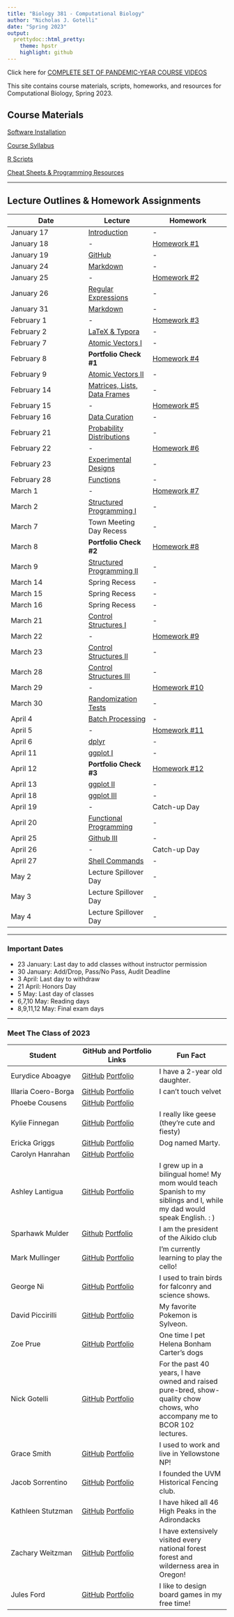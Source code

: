 ```yaml
---
title: "Biology 381 - Computational Biology"
author: "Nicholas J. Gotelli"
date: "Spring 2023"
output:
  prettydoc::html_pretty:
    theme: hpstr
    highlight: github
---
```

Click here for [COMPLETE SET OF PANDEMIC-YEAR COURSE VIDEOS](https://ngotelli.github.io/Bio381Vids/) 


This site contains course materials, scripts, homeworks, and resources for Computational Biology, Spring 2023.

## Course Materials

[Software Installation](CourseMaterials/SoftwareInstallation.html)

[Course Syllabus](CourseMaterials/CourseSyllabus.html)   

[R Scripts](Scripts/RScripts.html)

[Cheat Sheets & Programming Resources](CheatSheets/CheatSheets.html)

___

## Lecture Outlines & Homework Assignments

Date  | Lecture | Homework
------------- |----------- | -------------
January 17  | [Introduction](Lectures/Lecture_01.html) | -  
January 18  | - | [Homework #1](Homeworks/Homework_01.html)             
January 19  | [GitHub](Lectures/Lecture_02.html) | -  
January 24  | [Markdown](Lectures/Lecture_03.html) | -
January 25 | - |  [Homework #2](Homeworks/Homework_02.html)
January 26  | [Regular Expressions](Lectures/Lecture_04.html) | -
January 31  | [Markdown](Lectures/Lecture05_S2021.html) | - 
February 1  |  -  | [Homework #3](Homeworks/Homework03_S2022.html)
February 2  | [LaTeX & Typora](Lectures/Lecture06_S2021.html) | - 
February 7  | [Atomic Vectors I](Lectures/Lecture07_S2021.html) | - 
February 8  | **Portfolio Check #1**  | [Homework #4](Homeworks/Homework04_S2022.html)
February 9  | [Atomic Vectors II](Lectures/Lecture08_S2021.html)| - 
February 14  | [Matrices, Lists, Data Frames](Lectures/Lecture09_S2021.html) | -
February 15  | -  | [Homework #5](Homeworks/Homework05_S2022.html)
February 16   | [Data Curation](Lectures/Lecture10_S2021.html)| -  | -
February 21 | [Probability Distributions](Lectures/Lecture11_S2021.html)| -
February 22  | -  | [Homework #6](Homeworks/Homework06_S2022.html)
February 23  | [Experimental Designs](Lectures/Lecture12_S2021.html)| -
February 28  | [Functions](Lectures/Lecture13_S2021.html)| -
March 1  | -  | [Homework #7](Homeworks/Homework07_S2022.html)
March 2  | [Structured Programming I](Lectures/Lecture14_S2021.html)| -
March 7  | Town Meeting Day Recess | -
March 8  | **Portfolio Check #2** | [Homework #8](Homeworks/Homework08_S2022.html)
March 9  | [Structured Programming II](Lectures/Lecture15_S2021.html)| -
March 14 | Spring Recess | -
March 15 | Spring Recess | -
March 16 | Spring Recess | -
March 21  | [Control Structures I](Lectures/Lecture16_S2021.html) | -
March 22  | - | [Homework #9](Homeworks/Homework09_S2022.html)
March 23  | [Control Structures II](Lectures/Lecture17_S2021.html) | -
March 28  | [Control Structures III](Lectures/Lecture18_S2021.html) | -
March 29  | - | [Homework #10](Homeworks/Homework10_S2022.html)
March 30  | [Randomization Tests](Lectures/Lecture19_S2021.html) | -
April 4  | [Batch Processing](Lectures/Lecture20_S2021) | -
April 5  | - | [Homework #11](Homeworks/Homework11_S2022.html)
April 6  | [dplyr](Lectures/dplyr_Lecture1.html)  | -
April 11  | [ggplot I](Lectures/Lecture21_S2021.html)  | -
April 12  | **Portfolio Check #3** | [Homework #12](Homeworks/Homework12_S2022.html)
April 13  | [ggplot II](Lectures/Lecture22_S2021.html) | -
April 18 | [ggplot III](Lectures/Lecture23_S2021.html) | -
April 19  | - | Catch-up Day
April 20 | [Functional Programming](Lectures/Lecture26_S2020.html) | -
April 25  | [Github III](Lectures/Lecture25_S2021.html) | -
April 26  | - | Catch-up Day
April 27  | [Shell Commands](Lectures/Lecture25_S2021.html) | -
May 2  | Lecture Spillover Day | -
May 3  | Lecture Spillover Day | -
May 4 | Lecture Spillover Day | - 

___

### Important Dates
- 23 January: Last day to add classes without instructor permission
- 30 January: Add/Drop, Pass/No Pass, Audit Deadline
- 3 April: Last day to withdraw
- 21 April: Honors Day
- 5 May: Last day of classes
- 6,7,10 May: Reading days
- 8,9,11,12 May: Final exam days

___

### Meet The Class of 2023

Student  | GitHub and Portfolio Links | Fun Fact
------------- | -------------- | ------------- 
Eurydice Aboagye | [GitHub](https://github.com/frimpomaa89)  [Portfolio](https://frimpomaa89.github.io/HomeworkRepo_Eurydice) | I have a 2-year old daughter.
Illaria Coero-Borga | [GitHub](https://github.com/icoerobo)  [Portfolio](https://icoerobo.github.io/CoeroBorgaBio381) | I can't touch velvet
Phoebe Cousens | [GitHub]()  [Portfolio]() | 
Kylie Finnegan | [GitHub](https://github.com/kylie-finnegan)  [Portfolio](https://kylie-finnegan.github.io/FinneganBio381) | I really like geese (they're cute and fiesty)
Ericka Griggs | [GitHub](https://github.com/egriggs23)  [Portfolio](https://egriggs24.github.io/GriggsErickaBio381) | Dog named Marty.
Carolyn Hanrahan | [GitHub](https://github.com/carolyn-hanrahan)  [Portfolio](https://carolyn-hanrahan.github.io/HanrahanBio381) | 
Ashley Lantigua | [GitHub](https://github.com/AshleyLantigua7)  [Portfolio](https://ashleylantigua7.github.io/LantiguaBio381) | I grew up in a bilingual home! My mom would teach Spanish to my siblings and I, while my dad would speak English. : )
Sparhawk Mulder | [Github](https://github.com/SparhawkMulder) [Portfolio](https://sparhawkmulder.github.io/Bio381HWs) | I am the president of the Aikido club
Mark Mullinger | [GitHub](https://github.com/mmuling)  [Portfolio](https://mmulling.github.io/MullingerBIO381) | I'm currently learning to play the cello!
George Ni | [GitHub](https://github.com/georgeni2442) [Portfolio](https://georgeni2442.github.io/TestRepo) | I used to train birds for falconry and science shows.
David Piccirilli | [GitHub](https://github.com/dpicciri)  [Portfolio](https://dpicciri.github.io/PiccirilliBiol381) | My favorite Pokemon is Sylveon.
Zoe Prue | [GitHub](https://github.com/zoe-prue)  [Portfolio](https://zoe-prue.github.io/PrueBio381) | One time I pet Helena Bonham Carter's dogs
Nick Gotelli | [GitHub](https://github.com/GotelliLab)  [Portfolio](http://www.uvm.edu/~ngotelli/homepage.html) | For the past 40 years, I have owned and raised pure-bred, show-quality chow chows, who accompany me to BCOR 102 lectures.
Grace Smith | [GitHub](https://github.com/gracesmith20)  [Portfolio](https://gracesmith20.github.io/SmithBio381) | I used to work and live in Yellowstone NP!
Jacob Sorrentino | [GitHub](https://github.com/jasorren)  [Portfolio](https://jasorren.github.io/SorrentinoBio381) | I founded the UVM Historical Fencing club.
Kathleen Stutzman | [GitHub](https://github.com/kstutzma)  [Portfolio](https://kstutzma.github.io/StutzmanBIO381) | I have hiked all 46 High Peaks in the Adirondacks
Zachary Weitzman | [GitHub](https://github.com/zachary-weitzman)  [Portfolio](https://zachary-weitzman.github.io/ZWBIOL381/) | I have extensively visited every national forest forest and wilderness area in Oregon!
Jules Ford | [GitHub](https://github.com/Jules-Ford)  [Portfolio](https://Jules-Ford.github.io/FordBio381) | I like to design board games in my free time!
